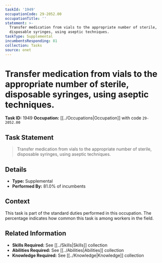 ```yaml
---
taskId: '1949'
occupationCode: 29-2052.00
occupationTitle: ''
statement: >-
  Transfer medication from vials to the appropriate number of sterile,
  disposable syringes, using aseptic techniques.
taskType: Supplemental
incumbentsResponding: 81
collection: Tasks
source: onet
---
```

# Transfer medication from vials to the appropriate number of sterile, disposable syringes, using aseptic techniques.

**Task ID:** 1949
**Occupation:** [[../Occupations|Occupation]] with code `29-2052.00`

## Task Statement

> Transfer medication from vials to the appropriate number of sterile, disposable syringes, using aseptic techniques.

## Details

- **Type:** Supplemental
- **Performed By:** 81.0% of incumbents

## Context

This task is part of the standard duties performed in this occupation. The percentage indicates how common this task is among workers in the field.

## Related Information

- **Skills Required:** See [[../Skills|Skills]] collection
- **Abilities Required:** See [[../Abilities|Abilities]] collection
- **Knowledge Required:** See [[../Knowledge|Knowledge]] collection
